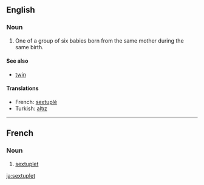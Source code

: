 {{wikipedia}}
==English==

===Noun===
{{en-noun}}

# One of a group of six babies born from the same mother during the same birth.

====See also====
* [[twin]]
{{coefficient}}

====Translations====
* French: [[sextuplé]]
* Turkish: [[altız]]

----

==French==

===Noun===
{{fr-noun|m}}

# [[#Noun|sextuplet]]

[[ja:sextuplet]]